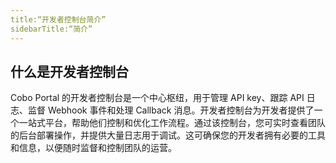 ```yaml
---
title:“开发者控制台简介”
sidebarTitle:“简介”
---
```


## 什么是开发者控制台

Cobo Portal 的开发者控制台是一个中心枢纽，用于管理 API key、跟踪 API 日志、监督 Webhook 事件和处理 Callback 消息。开发者控制台为开发者提供了一个一站式平台，帮助他们控制和优化工作流程。通过该控制台，您可实时查看团队的后台部署操作，并提供大量日志用于调试。这可确保您的开发者拥有必要的工具和信息，以便随时监督和控制团队的运营。